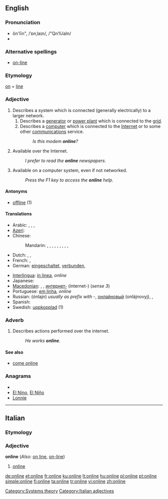 {{wikipedia}}
{{also|on line}}
==English==

===Pronunciation===
* ŏn'līn", /ˈɒnˌlaɪn/, /"Qn%laIn/
* {{audio|En-us-online.ogg|Audio (US)}}

===Alternative spellings===
* [[on-line]]

===Etymology===
[[on]] + [[line]]

===Adjective===
{{en-adj}}

# Describes a system which is connected (generally electrically) to a larger network.
## Describes a [[generator]] or [[power plant]] which is connected to the [[grid]].
## Describes a [[computer]] which is connected to the [[Internet]] or to some other [[communications]] service.
##: ''Is this modem '''online'''?''
# Available over the Internet.
#: ''I prefer to read the '''online''' newspapers.''
# Available on a computer system, even if not networked.
#: ''Press the F1 key to access the '''online''' help.''

====Antonyms====
* [[offline]] (1)

====Translations====
{{trans-top}}
* Arabic: {{t|ar|متصل|tr=muttáSil}},  {{t|ar|متواجد |tr=mutawaajid}},  {{t|ar|على الإنترنت|tr=`ala l-'intarnat}},  {{t|ar|أونلاين|tr='onlayn}}
* [[Azeri]]: {{t|az|onlayn}}
* Chinese:
*: Mandarin: {{t|cmn|在線|sc=Hani}},  {{t|cmn|在线|tr=zàixiàn|sc=Hani}},  {{t|cmn|上網|sc=Hani}},  {{t|cmn|上网|tr=shàngwǎng|sc=Hani}},  {{t|cmn|聯機|sc=Hani}},  {{t|cmn|联机|tr=liánjī|sc=Hani}},  {{t|cmn|線上|sc=Hani}},  {{t|cmn|线上|tr=xiànshàng|sc=Hani}},  {{t|cmn|網上|sc=Hani}},  {{t|cmn|网上|tr=wǎngshàng|sc=Hani}}
* Dutch: {{t-|nl|online}}, {{t-|nl|aangesloten}}, {{t+|nl|verbonden}}
* French: {{t+|fr|en ligne}},  {{t+|fr|online}}
* German: [[eingeschaltet]], [[verbunden]],  {{t+|de|online}}
{{trans-mid}}
* [[Interlingua]]: [[in linea]], ''online''
* Japanese: {{t|ja|オンライン|tr=onrain}}
* [[Macedonian]]: {{t|mk|на линија|tr=na línija}}, {{t|mk|вклучен|tr=vklúčen}}, [[интернет]][[-]] (ínternet-) (''sense 3'')
* Portuguese: [[em linha]], ''online''
* Russian: {{t|ru|онлайн}} (ónlajn) {{indeclinable}} ''usually as prefix with -'', [[онлайновый]] (onlájnovyj),  {{t|ru|в сети|tr=v setí}},  {{t|ru|в интернете|tr=v internéte}}
* Spanish: {{t-|es|en línea}}
* Swedish: [[uppkopplad]] (1)
{{trans-bottom}}

===Adverb===
{{en-adv}}

# Describes actions performed over the internet.
#: ''He works '''online'''.''

====See also====
* [[come online]]

===Anagrams===
* {{alphagram|eilnno}}
* [[El Nino#English|El Nino]], [[El Niño#English|El Niño]]
* [[Lonnie#English|Lonnie]]

[[Category:Systems theory]]

----

==Italian==

===Etymology===
{{etyl|en|it}}

===Adjective===
'''online''' {{inv}} (''Also'': [[on line]], [[on-line]])

# [[#English|online]]

[[Category:Italian adjectives]]

[[de:online]]
[[et:online]]
[[fr:online]]
[[ku:online]]
[[lt:online]]
[[hu:online]]
[[pl:online]]
[[pt:online]]
[[simple:online]]
[[fi:online]]
[[ta:online]]
[[tr:online]]
[[vi:online]]
[[zh:online]]